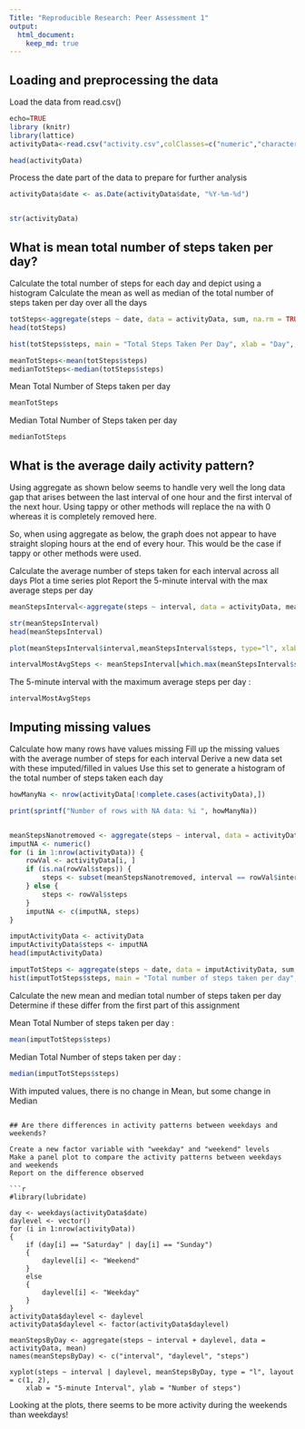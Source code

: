 ```yaml
---
Title: "Reproducible Research: Peer Assessment 1"
output: 
  html_document:
    keep_md: true
---
```




## Loading and preprocessing the data

Load the data from read.csv()


```r
echo=TRUE
library (knitr)
library(lattice)
activityData<-read.csv("activity.csv",colClasses=c("numeric","character","numeric"))

head(activityData)
```
Process the date part of the data to prepare for further analysis
```r

activityData$date <- as.Date(activityData$date, "%Y-%m-%d")


str(activityData)
```

## What is mean total number of steps taken per day?

Calculate the total number of steps for each day and depict using a histogram
Calculate the mean as well as median of the total number of steps taken per day over all the days
```r
totSteps<-aggregate(steps ~ date, data = activityData, sum, na.rm = TRUE)
head(totSteps)

hist(totSteps$steps, main = "Total Steps Taken Per Day", xlab = "Day",, col = "yellow")

meanTotSteps<-mean(totSteps$steps)
medianTotSteps<-median(totSteps$steps)
```


Mean Total Number of Steps taken per day
```r
meanTotSteps
```
Median Total Number of Steps taken per day
```r
medianTotSteps   
```



## What is the average daily activity pattern?

Using aggregate as shown below seems to handle very well the long data gap that arises between the last interval of one hour and the first interval of the next hour.
Using tappy or other methods will replace the na with 0 whereas it is completely removed here.  

So, when using aggregate as below, the graph does not appear to have straight sloping hours at the end of every hour. This would be the case if tappy or other methods were used.

Calculate the average number of steps taken for each interval across all days
Plot a time series plot
Report the 5-minute interval with the max average steps per day

```r
meanStepsInterval<-aggregate(steps ~ interval, data = activityData, mean, na.rm = TRUE)

str(meanStepsInterval)
head(meanStepsInterval)

plot(meanStepsInterval$interval,meanStepsInterval$steps, type="l", xlab="5-minute Interval", ylab="Average Number of Steps",main="Average Number of Steps by Interval")

intervalMostAvgSteps <- meanStepsInterval[which.max(meanStepsInterval$steps),1]

```
The 5-minute interval with the maximum average steps per day :
```r
intervalMostAvgSteps
```


## Imputing missing values

Calculate how many rows have values missing
Fill up the missing values with the average number of steps for each interval
Derive a new data set with these imputed/filled in values
Use this set to generate a histogram of the total number of steps taken each day
```r

howManyNa <- nrow(activityData[!complete.cases(activityData),])

print(sprintf("Number of rows with NA data: %i ", howManyNa))


meanStepsNanotremoved <- aggregate(steps ~ interval, data = activityData, FUN = mean)
imputNA <- numeric()
for (i in 1:nrow(activityData)) {
    rowVal <- activityData[i, ]
    if (is.na(rowVal$steps)) {
        steps <- subset(meanStepsNanotremoved, interval == rowVal$interval)$steps
    } else {
        steps <- rowVal$steps
    }
    imputNA <- c(imputNA, steps)
}

imputActivityData <- activityData
imputActivityData$steps <- imputNA
head(imputActivityData)

imputTotSteps <- aggregate(steps ~ date, data = imputActivityData, sum, na.rm = TRUE)
hist(imputTotSteps$steps, main = "Total number of steps taken per day", xlab = "Day", col = "green")
```

Calculate the new mean and median total number of steps taken per day
Determine if these differ from the first part of this assignment

Mean Total Number of steps taken per day : 

```r
mean(imputTotSteps$steps)
```

Median Total Number of steps taken per day : 
```r
median(imputTotSteps$steps)
```
With imputed values, there is no change in Mean, but some change in Median

```

## Are there differences in activity patterns between weekdays and weekends?

Create a new factor variable with "weekday" and "weekend" levels
Make a panel plot to compare the activity patterns between weekdays and weekends
Report on the difference observed

```r
#library(lubridate)

day <- weekdays(activityData$date)
daylevel <- vector()
for (i in 1:nrow(activityData)) 
{
    if (day[i] == "Saturday" | day[i] == "Sunday") 
    {
        daylevel[i] <- "Weekend"
    } 
    else 
    {
        daylevel[i] <- "Weekday"
    }
}
activityData$daylevel <- daylevel
activityData$daylevel <- factor(activityData$daylevel)

meanStepsByDay <- aggregate(steps ~ interval + daylevel, data = activityData, mean)
names(meanStepsByDay) <- c("interval", "daylevel", "steps")

xyplot(steps ~ interval | daylevel, meanStepsByDay, type = "l", layout = c(1, 2), 
    xlab = "5-minute Interval", ylab = "Number of steps")
```

Looking at the plots, there seems to be more activity during the weekends than weekdays!

